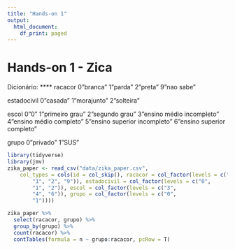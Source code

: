 ```yaml
---
title: "Hands-on 1"
output:
  html_document:
    df_print: paged
---
```


# Hands-on 1 - Zica

Dicionário:
\*\*\*\*
racacor
0"branca"
1"parda"
2"preta"
9"nao sabe"

estadocivil
0"casada"
1"morajunto"
2"solteira"

escol
0"0"
1"primeiro grau"
2"segundo grau"
3"ensino médio incompleto"
4"ensino médio completo"
5"ensino superior incompleto"
6"ensino superior completo"

grupo
0"privado"
1"SUS"

```r
library(tidyverse)
library(jmv)
zika_paper <- read_csv("data/zika_paper.csv", 
    col_types = cols(id = col_skip(), racacor = col_factor(levels = c("0", 
        "1", "2", "9")), estadocivil = col_factor(levels = c("0", 
        "1", "2")), escol = col_factor(levels = c("3", 
        "4", "6")), grupo = col_factor(levels = c("0", 
        "1"))))
```

```r
zika_paper %>%
  select(racacor, grupo) %>%
  group_by(grupo) %>%
  count(racacor) %>%
  contTables(formula = n ~ grupo:racacor, pcRow = T)
  
```
